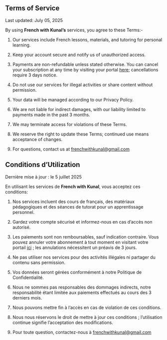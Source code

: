 ::: {.content-visible when-profile="english"}
# Terms of Service

Last updated: July 05, 2025

By using **French with Kunal's** services, you agree to these Terms:-

1.  Our services include French lessons, materials, and tutoring for personal learning.

2.  Keep your account secure and notify us of unauthorized access.

3.  Payments are non-refundable unless stated otherwise. You can cancel your subscription at any time by visiting your portal [here](https://billing.stripe.com/p/login/9AQcPg2i52jtaSk4gg); cancellations require 3 days notice.

4.  Do not use our services for illegal activities or share content without permission.

5.  Your data will be managed according to our Privacy Policy.

6.  We are not liable for indirect damages, with our liability limited to payments made in the past 3 months.

7.  We may terminate access for violations of these Terms.

8.  We reserve the right to update these Terms; continued use means acceptance of changes.

9.  For questions, contact us at [frenchwithkunal\@gmail.com](mailto:frenchwithkunal@gmail.com)

:::

::: {.content-visible when-profile="french"}

# Conditions d'Utilization

Dernière mise à jour : le 5 juillet 2025

En utilisant les services de **French with Kunal**, vous acceptez ces conditions:

1.  Nos services incluent des cours de français, des matériaux pédagogiques et des séances de tutorat pour un apprentissage personnel.

2.  Gardez votre compte sécurisé et informez-nous en cas d'accès non autorisé.

3.  Les paiements sont non remboursables, sauf indication contraire. Vous pouvez annuler votre abonnement à tout moment en visitant votre portail [ici](https://billing.stripe.com/p/login/9AQcPg2i52jtaSk4gg) ; les annulations nécessitent un préavis de 3 jours.

4.  Ne pas utiliser nos services pour des activités illégales ni partager du contenu sans permission.

5.  Vos données seront gérées conformément à notre Politique de Confidentialité.

6.  Nous ne sommes pas responsables des dommages indirects, notre responsabilité étant limitée aux paiements effectués au cours des 3 derniers mois.

7.  Nous pouvons mettre fin à l'accès en cas de violation de ces conditions.

8.  Nous nous réservons le droit de mettre à jour ces conditions ; l'utilisation continue signifie l'acceptation des modifications.

9.  Pour toute question, contactez-nous à [frenchwithkunal\@gmail.com](mailto:frenchwithkunal@gmail.com)

:::